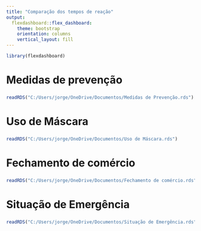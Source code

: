 ---
title: "Comparação dos tempos de reação"
output: 
  flexdashboard::flex_dashboard:
    theme: bootstrap
    orientation: columns
    vertical_layout: fill
---

```{r setup, include=FALSE}
library(flexdashboard)
```


Medidas de prevenção
===================================== 

### 

```{r}
readRDS("C:/Users/jorge/OneDrive/Documentos/Medidas de Prevenção.rds")
```

Uso de Máscara
=====================================     

### 
    
```{r}
readRDS("C:/Users/jorge/OneDrive/Documentos/Uso de Máscara.rds")
```

Fechamento de comércio
=====================================     

### 
    
```{r}
readRDS("C:/Users/jorge/OneDrive/Documentos/Fechamento de comércio.rds")
```
    
Situação de Emergência
=====================================     

### 
    
```{r}
readRDS("C:/Users/jorge/OneDrive/Documentos/Situação de Emergência.rds")
```

